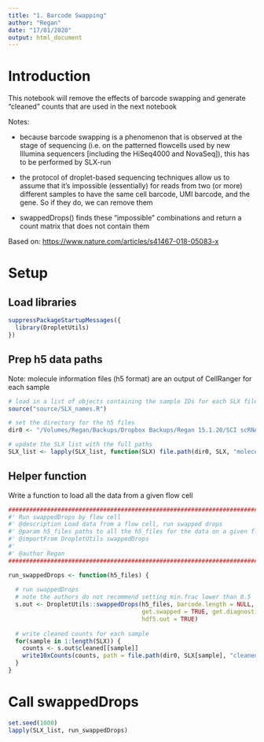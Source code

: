 ```yaml
---
title: "1. Barcode Swapping"
author: "Regan"
date: "17/01/2020"
output: html_document
---
```


# Introduction

This notebook will remove the effects of barcode swapping and generate "cleaned" counts that are used in the next notebook

Notes:

-   because barcode swapping is a phenomenon that is observed at the stage of sequencing (i.e. on the patterned flowcells used by new Illumina sequencers [including the HiSeq4000 and NovaSeq]), this has to be performed by SLX-run

-   the protocol of droplet-based sequencing techniques allow us to assume that it's impossible (essentially) for reads from two (or more) different samples to have the same cell barcode, UMI barcode, and the gene. So if they do, we can remove them

-   swappedDrops() finds these "impossible" combinations and return a count matrix that does not contain them

Based on: <https://www.nature.com/articles/s41467-018-05083-x>

# Setup

## Load libraries

```r
suppressPackageStartupMessages({
  library(DropletUtils)
})
```

## Prep h5 data paths

Note: molecule information files (h5 format) are an output of CellRanger for each sample

```r
# load in a list of objects containing the sample IDs for each SLX file
source("source/SLX_names.R")

# set the directory for the h5 files
dir0 <- "/Volumes/Regan/Backups/Dropbox Backups/Regan 15.1.20/SCI scRNA-seq Project/Cx3cr1 Data/Universal Workflow/Cell Ranger 3.1.0/Cell Ranger Data/"

# update the SLX list with the full paths
SLX_list <- lapply(SLX_list, function(SLX) file.path(dir0, SLX, "molecule_info.h5"))
```

## Helper function

Write a function to load all the data from a given flow cell

```r
###############################################################################
#' Run swappedDrops by flow cell
#' @description Load data from a flow cell, run swapped drops
#' @param h5_files paths to all the h5_files for the data on a given flow cell
#' @importFrom DropletUtils swappedDrops
#' 
#' @author Regan
###############################################################################

run_swappedDrops <- function(h5_files) {
  
  # run swappedDrops
  # note the authors do not recommend setting min.frac lower than 0.5
  s.out <- DropletUtils::swappedDrops(h5_files, barcode.length = NULL, min.frac = 0.9,
                                      get.swapped = TRUE, get.diagnostics = TRUE,
                                      hdf5.out = TRUE)
  
  # write cleaned counts for each sample
  for(sample in 1:length(SLX)) {
    counts <- s.out$cleaned[[sample]]
    write10xCounts(counts, path = file.path(dir0, SLX[sample], "cleaned_counts"))
  }
}
```

# Call swappedDrops

```r
set.seed(1000)
lapply(SLX_list, run_swappedDrops)
```
